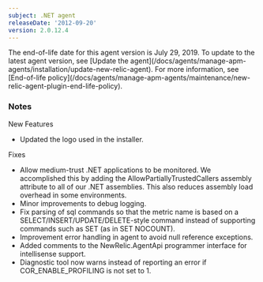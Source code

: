 ```yaml
---
subject: .NET agent
releaseDate: '2012-09-20'
version: 2.0.12.4
---
```


<Callout variant="important">
  The end-of-life date for this agent version is July 29, 2019. To update to the latest agent version, see [Update the agent](/docs/agents/manage-apm-agents/installation/update-new-relic-agent). For more information, see [End-of-life policy](/docs/agents/manage-apm-agents/maintenance/new-relic-agent-plugin-end-life-policy).
</Callout>

### Notes

New Features

* Updated the logo used in the installer.

Fixes

* Allow medium-trust .NET applications to be monitored. We accomplished this by adding the AllowPartiallyTrustedCallers assembly attribute to all of our .NET assemblies. This also reduces assembly load overhead in some environments.
* Minor improvements to debug logging.
* Fix parsing of sql commands so that the metric name is based on a SELECT/INSERT/UPDATE/DELETE-style command instead of supporting commands such as SET (as in SET NOCOUNT).
* Improvement error handling in agent to avoid null reference exceptions.
* Added comments to the NewRelic.AgentApi programmer interface for intellisense support.
* Diagnostic tool now warns instead of reporting an error if COR_ENABLE_PROFILING is not set to 1.

